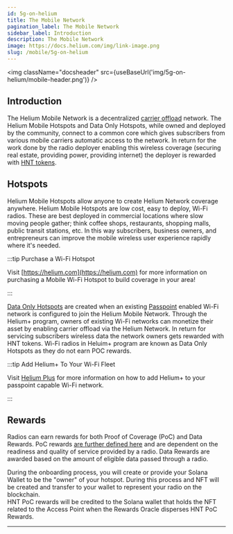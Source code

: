```yaml
---
id: 5g-on-helium
title: The Mobile Network
pagination_label: The Mobile Network
sidebar_label: Introduction
description: The Mobile Network
image: https://docs.helium.com/img/link-image.png
slug: /mobile/5g-on-helium
---
```



<img className="docsheader" src={useBaseUrl('img/5g-on-helium/mobile-header.png')} />

## Introduction

The Helium Mobile Network is a decentralized
[carrier offload](https://blog.hellohelium.com/champions/) network. The Helium Mobile Hotspots and
Data Only Hotspots, while owned and deployed by the community, connect to a common core which gives
subscribers from various mobile carriers automatic access to the network. In return for the work
done by the radio deployer enabling this wireless coverage (securing real estate, providing power,
providing internet) the deployer is rewarded with [HNT tokens](/tokens/hnt-token).

## Hotspots

Helium Mobile Hotspots allow anyone to create Helium Network coverage anywhere. Helium Mobile
Hotspots are low cost, easy to deploy, Wi-Fi radios. These are best deployed in commercial locations
where slow moving people gather; think coffee shops, restaurants, shopping malls, public transit
stations, etc. In this way subscribers, business owners, and entrepreneurs can improve the mobile
wireless user experience rapidly where it's needed.

:::tip Purchase a Wi-Fi Hotspot

Visit [https://helium.com](https://helium.com) for more information on purchasing a Mobile Wi-Fi
Hotspot to build coverage in your area!

:::

[Data Only Hotspots](/mobile/data-only-mobile) are created when an existing
[Passpoint](https://www.wi-fi.org/discover-wi-fi/passpoint) enabled Wi-Fi network is configured to
join the Helium Mobile Network. Through the Helium+ program, owners of existing Wi-Fi networks can
monetize their asset by enabling carrier offload via the Helium Network. In return for servicing
subscribers wireless data the network owners gets rewarded with HNT tokens. Wi-Fi radios in Heluim+
program are known as Data Only Hotspots as they do not earn POC rewards.

:::tip Add Helium+ To Your Wi-Fi Fleet

Visit [Helium Plus](https://www.helium.com/plus) for more information on how to add Helium+ to your
passpoint capable Wi-Fi network.

:::

## Rewards

Radios can earn rewards for both Proof of Coverage (PoC) and Data Rewards. PoC rewards
[are further defined here](/mobile/proof-of-coverage) and are dependent on the readiness and quality
of service provided by a radio. Data Rewards are awarded based on the amount of eligible data passed
through a radio.

During the onboarding process, you will create or provide your Solana Wallet to be the "owner" of
your hotspot. During this process and NFT will be created and transfer to your wallet to represent
your radio on the blockchain.  
HNT PoC rewards will be credited to the Solana wallet that holds the NFT related to the Access Point
when the Rewards Oracle disperses HNT PoC Rewards.

---
